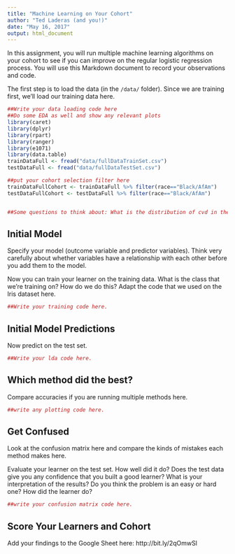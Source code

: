 ```yaml
---
title: "Machine Learning on Your Cohort"
author: "Ted Laderas (and you!)"
date: "May 16, 2017"
output: html_document
---
```


In this assignment, you will run multiple machine learning algorithms on your cohort to see if you can improve on the regular logistic regression process. You will use this Markdown document to record your observations and code.

The first step is to load the data (in the `/data/` folder). Since we are training first, we'll load our training data here.

```r
##Write your data loading code here
##Do some EDA as well and show any relevant plots
library(caret)
library(dplyr)
library(rpart)
library(ranger)
library(e1071)
library(data.table)
trainDataFull <- fread("data/fullDataTrainSet.csv")
testDataFull <- fread("data/fullDataTestSet.csv")

##put your cohort selection filter here
trainDataFullCohort <- trainDataFull %>% filter(race=="Black/AfAm")
testDataFullCohort <- testDataFull %>% filter(race=="Black/AfAm")


##Some questions to think about: What is the distribution of cvd in the training set and the test set? Are there any concerns?
```

## Initial Model

Specify your model (outcome variable and predictor variables). Think very carefully about whether variables have a relationship with each other before you add them to the model.

Now you can train your learner on the training data. What is the class that we're training on? How do we do this? Adapt the code that we used on the Iris dataset here. 

```r
##Write your training code here.
```

## Initial Model Predictions

Now predict on the test set.

```r
##Write your lda code here.
```

## Which method did the best?

Compare accuracies if you are running multiple methods here.

```r
##write any plotting code here.

```

## Get Confused

Look at the confusion matrix here and compare the kinds of mistakes each method makes here.

Evaluate your learner on the test set. How well did it do? Does the test data give you any confidence that you built a good learner? What is your interpretation of the results? Do you think the problem is an easy or hard one? How did the learner do?

```r
##write your confusion matrix code here.
```

## Score Your Learners and Cohort

Add your findings to the Google Sheet here: http://bit.ly/2qOmwSl

